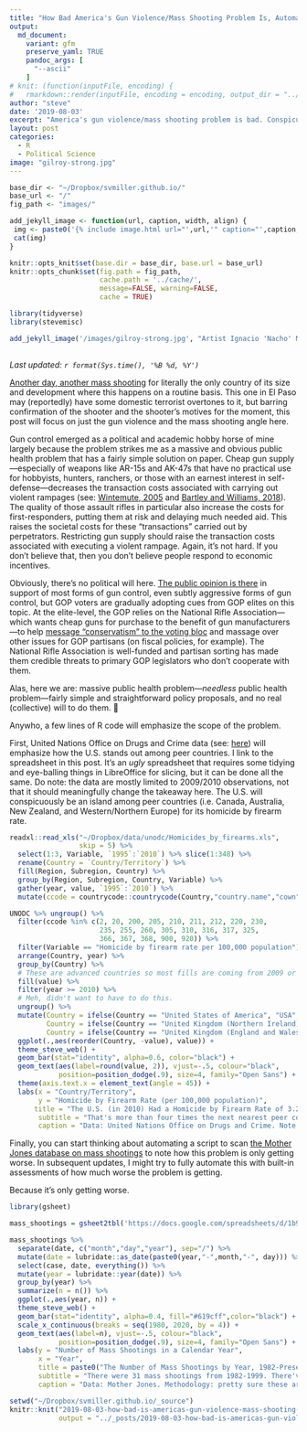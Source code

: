 ```yaml
---
title: "How Bad America's Gun Violence/Mass Shooting Problem Is, Automated with R Code"
output:
  md_document:
    variant: gfm
    preserve_yaml: TRUE
    pandoc_args: [ 
      "--ascii"
    ]
# knit: (function(inputFile, encoding) {
#   rmarkdown::render(inputFile, encoding = encoding, output_dir = "../_posts") })
author: "steve"
date: '2019-08-03'
excerpt: "America's gun violence/mass shooting problem is bad. Conspicuously bad and it's getting worse despite obvious soluations for which there's no political will."
layout: post
categories:
  - R
  - Political Science
image: "gilroy-strong.jpg"
---
```


```r

base_dir <- "~/Dropbox/svmiller.github.io/"
base_url <- "/"
fig_path <- "images/"

add_jekyll_image <- function(url, caption, width, align) {
 img <- paste0('{% include image.html url="',url,'" caption="',caption,'" width=',width,' align="',align,'" %}')
 cat(img)
}

knitr::opts_knit$set(base.dir = base_dir, base.url = base_url)
knitr::opts_chunk$set(fig.path = fig_path,
                      cache.path = '../cache/',
                      message=FALSE, warning=FALSE,
                      cache = TRUE) 

library(tidyverse)
library(stevemisc)

```



```r
 
add_jekyll_image('/images/gilroy-strong.jpg', "Artist Ignacio 'Nacho' Moya carries a sign he made during a vigil for the victims of the Gilroy Garlic Festival Shooting (Nhat V. Meyer/Bay Area News Group)", "400", "right")
 
```

*Last updated: `r format(Sys.time(), '%B %d, %Y')`*

[Another day, another mass shooting](https://www.cnn.com/2019/08/03/us/el-paso-shooting/index.html) for literally the only country of its size and development where this happens on a routine basis. This one in El Paso may (reportedly) have some domestic terrorist overtones to it, but barring confirmation of the shooter and the shooter's motives for the moment, this post will focus on just the gun violence and the mass shooting angle here.

Gun control emerged as a political and academic hobby horse of mine largely because the problem strikes me as a massive and obvious public health problem that has a fairly simple solution on paper. Cheap gun supply---especially of weapons like AR-15s and AK-47s that have no practical use for hobbyists, hunters, ranchers, or those with an earnest interest in self-defense---decreases the transaction costs associated with carrying out violent rampages (see: [Wintemute, 2005](https://ucdavis.pure.elsevier.com/en/publications/guns-and-gun-violence) and [Bartley and Williams, 2018](https://events.iadb.org/events/handler/geteventdocument.ashx?AFCF784DCD0CBF43BE2C6862BF3344018A6A5CB902FA5578FDC3D0A580A830F93EB421FAAECD73D52562D8C42E362FA5853AE10D3E97D4160C156BD8B16088D305C031362E48EDD5)). The quality of those assault rifles in particular also increase the costs for first-responders, putting them at risk and delaying much needed aid. This raises the societal costs for these "transactions" carried out by perpetrators. Restricting gun supply should raise the transaction costs associated with executing a violent rampage. Again, it's not hard. If you don't believe that, then you don't believe people respond to economic incentives.

Obviously, there's no political will here. [The public opinion is there](http://svmiller.com/research/what-americans-really-think-about-gun-control/) in support of most forms of gun control, even subtly aggressive forms of gun control, but GOP voters are gradually adopting cues from GOP elites on this topic. At the elite-level, the GOP relies on the National Rifle Association---which wants cheap guns for purchase to the benefit of gun manufacturers---to help [message "conservatism" to the voting bloc](https://www.amazon.com/Guns-Democracy-Insurrectionist-Joshua-Horwitz/dp/0472033700) and massage over other issues for GOP partisans (on fiscal policies, for example). The National Rifle Association is well-funded and partisan sorting has made them credible threats to primary GOP legislators who don't cooperate with them.

Alas, here we are: massive public health problem---*needless* public health problem---fairly simple and straightforward policy proposals, and no real (collective) will to do them. 🤷

Anywho, a few lines of R code will emphasize the scope of the problem.

First, United Nations Office on Drugs and Crime data (see: [here](https://www.unodc.org/documents/data-and-analysis/statistics/Homicide/Homicides_by_firearms.xls)) will emphasize how the U.S. stands out among peer countries. I link to the spreadsheet in this post. It's an *ugly* spreadsheet that requires some tidying and eye-balling things in LibreOffice for slicing, but it can be done all the same. Do note: the data are mostly limited to 2009/2010 observations, not that it should meaningfully change the takeaway here. The U.S. will conspicuously be an island among peer countries (i.e. Canada, Australia, New Zealand, and Western/Northern Europe) for its homicide by firearm rate.


```r


readxl::read_xls("~/Dropbox/data/unodc/Homicides_by_firearms.xls",
                 skip = 5) %>%
  select(1:3, Variable, `1995`:`2010`) %>% slice(1:348) %>%
  rename(Country = `Country/Territory`) %>%
  fill(Region, Subregion, Country) %>%
  group_by(Region, Subregion, Country, Variable) %>%
  gather(year, value, `1995`:`2010`) %>%
  mutate(ccode = countrycode::countrycode(Country,"country.name","cown")) -> UNODC

UNODC %>% ungroup() %>%
  filter(ccode %in% c(2, 20, 200, 205, 210, 211, 212, 220, 230,
                      235, 255, 260, 305, 310, 316, 317, 325,
                      366, 367, 368, 900, 920)) %>%
  filter(Variable == "Homicide by firearm rate per 100,000 population") %>%
  arrange(Country, year) %>% 
  group_by(Country) %>%
  # These are advanced countries so most fills are coming from 2009 or so.
  fill(value) %>% 
  filter(year >= 2010) %>%
  # Meh, didn't want to have to do this.
  ungroup() %>%
  mutate(Country = ifelse(Country == "United States of America", "USA", Country),
         Country = ifelse(Country == "United Kingdom (Northern Ireland)", "Northern Ireland", Country),
         Country = ifelse(Country == "United Kingdom (England and Wales)", "England/Wales", Country)) %>%
  ggplot(.,aes(reorder(Country, -value), value)) +
  theme_steve_web() +
  geom_bar(stat="identity", alpha=0.6, color="black") +
  geom_text(aes(label=round(value, 2)), vjust=-.5, colour="black",
            position=position_dodge(.9), size=4, family="Open Sans") +
  theme(axis.text.x = element_text(angle = 45)) +
  labs(x = "Country/Territory",
       y = "Homicide by Firearm Rate (per 100,000 population)",
      title = "The U.S. (in 2010) Had a Homicide by Firearm Rate of 3.21 per 100,000 People",
       subtitle = "That's more than four times the next nearest peer country (Italy), which had a firearm mortality rate of .71 per 100,000 people.",
       caption = "Data: United Nations Office on Drugs and Crime. Note: data are limited to 2010 at the latest for convenience. Includes some fills from previous years.") 

```

Finally, you can start thinking about automating a script to scan [the Mother Jones database on mass shootings](https://www.motherjones.com/politics/2012/12/mass-shootings-mother-jones-full-data/) to note how this problem is only getting worse. In subsequent updates, I might try to fully automate this with built-in assessments of how much worse the problem is getting.

Because it's only getting worse.

```r

library(gsheet)

mass_shootings = gsheet2tbl('https://docs.google.com/spreadsheets/d/1b9o6uDO18sLxBqPwl_Gh9bnhW-ev_dABH83M5Vb5L8o/htmlview?sle=true#gid=0')

mass_shootings %>%
  separate(date, c("month","day","year"), sep="/") %>%
  mutate(date = lubridate::as_date(paste0(year,"-",month,"-", day))) %>%
  select(case, date, everything()) %>%
  mutate(year = lubridate::year(date)) %>%
  group_by(year) %>%
  summarize(n = n()) %>% 
  ggplot(.,aes(year, n)) +
  theme_steve_web() +
  geom_bar(stat="identity", alpha=0.4, fill="#619cff",color="black") +
  scale_x_continuous(breaks = seq(1980, 2020, by = 4)) +
  geom_text(aes(label=n), vjust=-.5, colour="black",
            position=position_dodge(.9), size=4, family="Open Sans") +
  labs(y = "Number of Mass Shootings in a Calendar Year",
       x = "Year",
       title = paste0("The Number of Mass Shootings by Year, 1982-Present (", format(Sys.time(), '%B %d, %Y'), ")"),
       subtitle = "There were 31 mass shootings from 1982-1999. There've been 28---29, including El Paso---in the past 2.5 years.",
       caption = "Data: Mother Jones. Methodology: pretty sure these are shooting incidents in which at least three people died. Earlier classifications of mass shootings counted four or more casualties, if I recall correctly.")


```

```r
setwd("~/Dropbox/svmiller.github.io/_source")
knitr::knit("2019-08-03-how-bad-is-americas-gun-violence-mass-shooting-problem-in-a-few-lines-of-r-code.Rmd",
            output = "../_posts/2019-08-03-how-bad-is-americas-gun-violence-mass-shooting-problem-in-a-few-lines-of-r-code.md")
```
